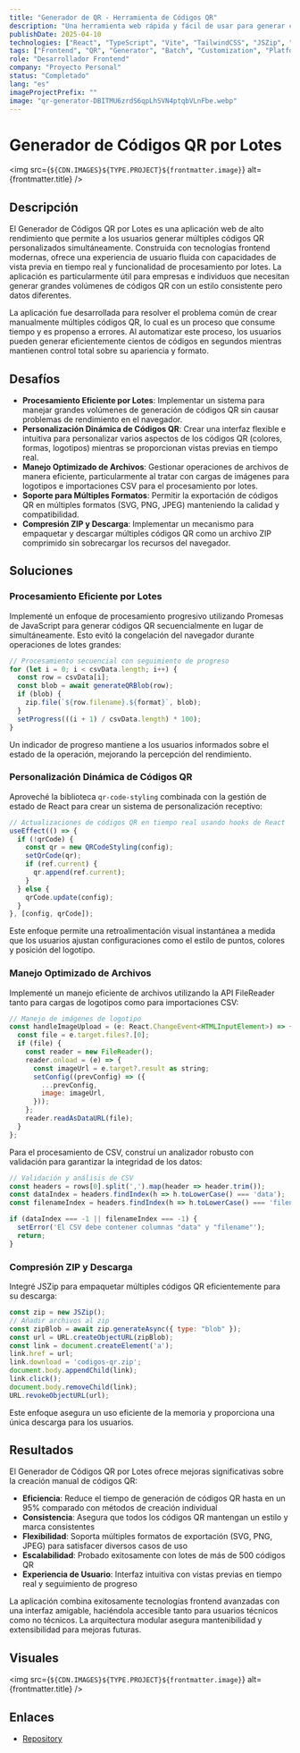 ```yaml
---
title: "Generador de QR - Herramienta de Códigos QR"
description: "Una herramienta web rápida y fácil de usar para generar códigos QR personalizados con múltiples tipos de contenido."
publishDate: 2025-04-10
technologies: ["React", "TypeScript", "Vite", "TailwindCSS", "JSZip", "QR Code Styling"]
tags: ["Frontend", "QR", "Generator", "Batch", "Customization", "Platform"]
role: "Desarrollador Frontend"
company: "Proyecto Personal"
status: "Completado"
lang: "es"
imageProjectPrefix: ""
image: "qr-generator-DBITMU6zrdS6qpLhSVN4ptqbVLnFbe.webp"
---
```



# Generador de Códigos QR por Lotes

<img src={`${CDN.IMAGES}${TYPE.PROJECT}${frontmatter.image}`} alt={frontmatter.title} />

## Descripción
El Generador de Códigos QR por Lotes es una aplicación web de alto rendimiento que permite a los usuarios generar múltiples códigos QR personalizados simultáneamente. Construida con tecnologías frontend modernas, ofrece una experiencia de usuario fluida con capacidades de vista previa en tiempo real y funcionalidad de procesamiento por lotes. La aplicación es particularmente útil para empresas e individuos que necesitan generar grandes volúmenes de códigos QR con un estilo consistente pero datos diferentes.

La aplicación fue desarrollada para resolver el problema común de crear manualmente múltiples códigos QR, lo cual es un proceso que consume tiempo y es propenso a errores. Al automatizar este proceso, los usuarios pueden generar eficientemente cientos de códigos en segundos mientras mantienen control total sobre su apariencia y formato.

## Desafíos

- **Procesamiento Eficiente por Lotes**: Implementar un sistema para manejar grandes volúmenes de generación de códigos QR sin causar problemas de rendimiento en el navegador.
- **Personalización Dinámica de Códigos QR**: Crear una interfaz flexible e intuitiva para personalizar varios aspectos de los códigos QR (colores, formas, logotipos) mientras se proporcionan vistas previas en tiempo real.
- **Manejo Optimizado de Archivos**: Gestionar operaciones de archivos de manera eficiente, particularmente al tratar con cargas de imágenes para logotipos e importaciones CSV para el procesamiento por lotes.
- **Soporte para Múltiples Formatos**: Permitir la exportación de códigos QR en múltiples formatos (SVG, PNG, JPEG) manteniendo la calidad y compatibilidad.
- **Compresión ZIP y Descarga**: Implementar un mecanismo para empaquetar y descargar múltiples códigos QR como un archivo ZIP comprimido sin sobrecargar los recursos del navegador.

## Soluciones

### Procesamiento Eficiente por Lotes
Implementé un enfoque de procesamiento progresivo utilizando Promesas de JavaScript para generar códigos QR secuencialmente en lugar de simultáneamente. Esto evitó la congelación del navegador durante operaciones de lotes grandes:

```javascript
// Procesamiento secuencial con seguimiento de progreso
for (let i = 0; i < csvData.length; i++) {
  const row = csvData[i];
  const blob = await generateQRBlob(row);
  if (blob) {
    zip.file(`${row.filename}.${format}`, blob);
  }
  setProgress(((i + 1) / csvData.length) * 100);
}
```

Un indicador de progreso mantiene a los usuarios informados sobre el estado de la operación, mejorando la percepción del rendimiento.

### Personalización Dinámica de Códigos QR
Aproveché la biblioteca `qr-code-styling` combinada con la gestión de estado de React para crear un sistema de personalización receptivo:

```javascript
// Actualizaciones de códigos QR en tiempo real usando hooks de React
useEffect(() => {
  if (!qrCode) {
    const qr = new QRCodeStyling(config);
    setQrCode(qr);
    if (ref.current) {
      qr.append(ref.current);
    }
  } else {
    qrCode.update(config);
  }
}, [config, qrCode]);
```

Este enfoque permite una retroalimentación visual instantánea a medida que los usuarios ajustan configuraciones como el estilo de puntos, colores y posición del logotipo.

### Manejo Optimizado de Archivos
Implementé un manejo eficiente de archivos utilizando la API FileReader tanto para cargas de logotipos como para importaciones CSV:

```javascript
// Manejo de imágenes de logotipo
const handleImageUpload = (e: React.ChangeEvent<HTMLInputElement>) => {
  const file = e.target.files?.[0];
  if (file) {
    const reader = new FileReader();
    reader.onload = (e) => {
      const imageUrl = e.target?.result as string;
      setConfig((prevConfig) => ({
        ...prevConfig,
        image: imageUrl,
      }));
    };
    reader.readAsDataURL(file);
  }
};
```

Para el procesamiento de CSV, construí un analizador robusto con validación para garantizar la integridad de los datos:

```javascript
// Validación y análisis de CSV
const headers = rows[0].split(',').map(header => header.trim());
const dataIndex = headers.findIndex(h => h.toLowerCase() === 'data');
const filenameIndex = headers.findIndex(h => h.toLowerCase() === 'filename');

if (dataIndex === -1 || filenameIndex === -1) {
  setError('El CSV debe contener columnas "data" y "filename"');
  return;
}
```

### Compresión ZIP y Descarga
Integré JSZip para empaquetar múltiples códigos QR eficientemente para su descarga:

```javascript
const zip = new JSZip();
// Añadir archivos al zip
const zipBlob = await zip.generateAsync({ type: "blob" });
const url = URL.createObjectURL(zipBlob);
const link = document.createElement('a');
link.href = url;
link.download = 'codigos-qr.zip';
document.body.appendChild(link);
link.click();
document.body.removeChild(link);
URL.revokeObjectURL(url);
```

Este enfoque asegura un uso eficiente de la memoria y proporciona una única descarga para los usuarios.

## Resultados

El Generador de Códigos QR por Lotes ofrece mejoras significativas sobre la creación manual de códigos QR:

- **Eficiencia**: Reduce el tiempo de generación de códigos QR hasta en un 95% comparado con métodos de creación individual
- **Consistencia**: Asegura que todos los códigos QR mantengan un estilo y marca consistentes
- **Flexibilidad**: Soporta múltiples formatos de exportación (SVG, PNG, JPEG) para satisfacer diversos casos de uso
- **Escalabilidad**: Probado exitosamente con lotes de más de 500 códigos QR
- **Experiencia de Usuario**: Interfaz intuitiva con vistas previas en tiempo real y seguimiento de progreso

La aplicación combina exitosamente tecnologías frontend avanzadas con una interfaz amigable, haciéndola accesible tanto para usuarios técnicos como no técnicos. La arquitectura modular asegura mantenibilidad y extensibilidad para mejoras futuras.

## Visuales
<img src={`${CDN.IMAGES}${TYPE.PROJECT}${frontmatter.image}`} alt={frontmatter.title} />

## Enlaces
- <a href="https://github.com/Itzli2000/batch-qr-generator" target="_blank">
    Repository
  </a>